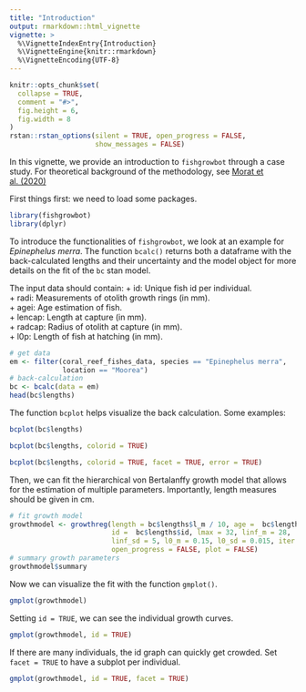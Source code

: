 ```yaml
---
title: "Introduction"
output: rmarkdown::html_vignette
vignette: >
  %\VignetteIndexEntry{Introduction}
  %\VignetteEngine{knitr::rmarkdown}
  %\VignetteEncoding{UTF-8}
---
```


```r
knitr::opts_chunk$set(
  collapse = TRUE,
  comment = "#>",
  fig.height = 6,
  fig.width = 8
)
rstan::rstan_options(silent = TRUE, open_progress = FALSE,
                     show_messages = FALSE)
```
In this vignette, we provide an introduction to `fishgrowbot` through a case study. For theoretical background of the methodology, see [Morat et al. (2020)](https://doi.org/10.1038/s41597-020-00711-y)         


First things first: we need to load some packages. 

```r
library(fishgrowbot)
library(dplyr)
```

To introduce the functionalities of `fishgrowbot`, we look at an example for
*Epinephelus merra*. The function `bcalc()` returns both a dataframe with the
back-calculated lengths and their uncertainty and the model object for more
details on the fit of the `bc` stan model.

The input data should contain:
  + id: Unique fish id per individual.  
  + radi: Measurements of otolith growth rings (in mm).  
  + agei: Age estimation of fish.  
  + lencap: Length at capture (in mm).  
  + radcap: Radius of otolith at capture (in mm).  
  + l0p: Length of fish at hatching (in mm).  

```r
# get data
em <- filter(coral_reef_fishes_data, species == "Epinephelus merra",
             location == "Moorea")
# back-calculation
bc <- bcalc(data = em)
head(bc$lengths)
```

The function `bcplot` helps visualize the back calculation. Some examples:

```r
bcplot(bc$lengths)
```

```r
bcplot(bc$lengths, colorid = TRUE)
```

```r
bcplot(bc$lengths, colorid = TRUE, facet = TRUE, error = TRUE)
```

Then, we can fit the hierarchical von Bertalanffy growth model that allows for
the estimation of multiple parameters. Importantly, length measures should be
given in cm.

```r
# fit growth model
growthmodel <- growthreg(length = bc$lengths$l_m / 10, age =  bc$lengths$age,
                         id =  bc$lengths$id, lmax = 32, linf_m = 28,
                         linf_sd = 5, l0_m = 0.15, l0_sd = 0.015, iter = 4000,
                         open_progress = FALSE, plot = FALSE)
# summary growth parameters
growthmodel$summary
```

Now we can visualize the fit with the function `gmplot()`.

```r
gmplot(growthmodel)
```

Setting `id = TRUE`, we can see the individual growth curves.

```r
gmplot(growthmodel, id = TRUE)
```

If there are many individuals, the id graph can quickly get crowded. Set
`facet = TRUE` to have a subplot per individual.

```r
gmplot(growthmodel, id = TRUE, facet = TRUE)
```
